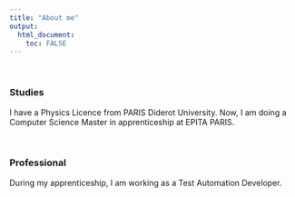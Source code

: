 ```yaml
---
title: "About me"
output: 
  html_document:
    toc: FALSE
---
```


<br/>

### Studies

I have a Physics Licence from PARIS Diderot University. Now, I am doing a Computer Science Master in apprenticeship at EPITA PARIS.

<br/>

### Professional

During my apprenticeship, I am working as a Test Automation Developer.